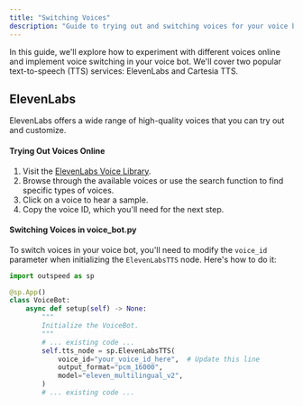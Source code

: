 ```yaml
---
title: "Switching Voices"
description: "Guide to trying out and switching voices for your voice bot."
---
```


In this guide, we'll explore how to experiment with different voices online and implement voice switching in your voice bot. We'll cover two popular text-to-speech (TTS) services: ElevenLabs and Cartesia TTS.

## **ElevenLabs**

ElevenLabs offers a wide range of high-quality voices that you can try out and customize.

#### **Trying Out Voices Online**

1. Visit the [ElevenLabs Voice Library](https://elevenlabs.io/voice-library).
2. Browse through the available voices or use the search function to find specific types of voices.
3. Click on a voice to hear a sample.
4. Copy the voice ID, which you'll need for the next step.

#### **Switching Voices in voice_bot.py**

To switch voices in your voice bot, you'll need to modify the `voice_id` parameter when initializing the `ElevenLabsTTS` node. Here's how to do it:

```python
import outspeed as sp

@sp.App()
class VoiceBot:
    async def setup(self) -> None:
        """
        Initialize the VoiceBot.
        """
        # ... existing code ...
        self.tts_node = sp.ElevenLabsTTS(
            voice_id="your_voice_id_here",  # Update this line
            output_format="pcm_16000",
            model="eleven_multilingual_v2",
        )
        # ... existing code ...
```

